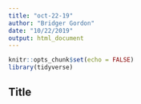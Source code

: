 ```yaml
---
title: "oct-22-19"
author: "Bridger Gordon"
date: "10/22/2019"
output: html_document
---
```


```r
knitr::opts_chunk$set(echo = FALSE)
library(tidyverse)
```

## Title

```r

```
